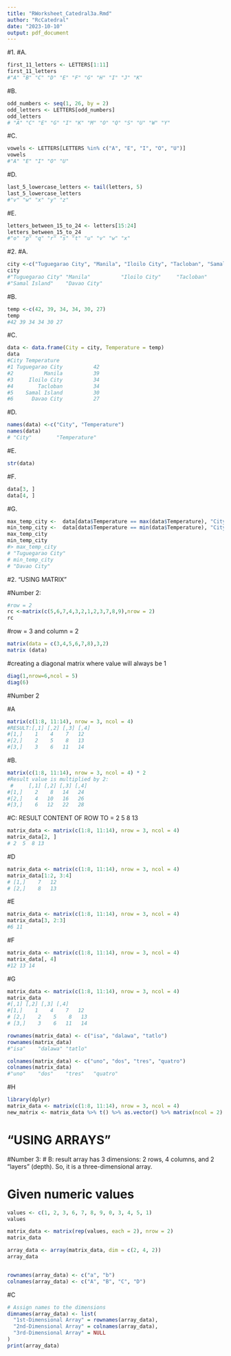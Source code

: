 ```yaml
---
title: "RWorksheet_Catedral3a.Rmd"
author: "RcCatedral"
date: "2023-10-10"
output: pdf_document
---
```

#1.
#A.
```r
first_11_letters <- LETTERS[1:11]
first_11_letters
#"A" "B" "C" "D" "E" "F" "G" "H" "I" "J" "K"
```
#B.
```r
odd_numbers <- seq(1, 26, by = 2)
odd_letters <- LETTERS[odd_numbers]
odd_letters
# "A" "C" "E" "G" "I" "K" "M" "O" "Q" "S" "U" "W" "Y"
```
#C.
```r
vowels <- LETTERS[LETTERS %in% c("A", "E", "I", "O", "U")]
vowels
#"A" "E" "I" "O" "U"
```
#D.
```r
last_5_lowercase_letters <- tail(letters, 5)
last_5_lowercase_letters
#"v" "w" "x" "y" "z"
```
#E.
```r
letters_between_15_to_24 <- letters[15:24]
letters_between_15_to_24
#"o" "p" "q" "r" "s" "t" "u" "v" "w" "x"
```
#2.
#A.
```r
city <-c("Tuguegarao City", "Manila", "Iloilo City", "Tacloban", "Samal Island", "Davao City")
city
#"Tuguegarao City" "Manila"          "Iloilo City"     "Tacloban"       
#"Samal Island"    "Davao City"
```
#B.
```r
temp <-c(42, 39, 34, 34, 30, 27)
temp
#42 39 34 34 30 27
```
#C.
```r
data <- data.frame(City = city, Temperature = temp)
data
#City Temperature
#1 Tuguegarao City          42
#2          Manila          39
#3     Iloilo City          34
#4        Tacloban          34
#5    Samal Island          30
#6      Davao City          27
```
#D.
```r
names(data) <-c("City", "Temperature")
names(data)
# "City"        "Temperature"
```
#E.
```r
str(data)
```
#F.
```r
data[3, ]
data[4, ]
```
#G.
```r
max_temp_city <-  data[data$Temperature == max(data$Temperature), "City"]
min_temp_city <-  data[data$Temperature == min(data$Temperature), "City"]  
max_temp_city
min_temp_city
#> max_temp_city
# "Tuguegarao City"
# min_temp_city
# "Davao City"
```
#2.                     "USING MATRIX"

#Number 2:
```r
#row = 2
rc <-matrix(c(5,6,7,4,3,2,1,2,3,7,8,9),nrow = 2)
rc
```
#row = 3 and column = 2
```r
matrix(data = c(3,4,5,6,7,8),3,2)
matrix (data)
```
#creating a diagonal matrix where  value will always be 1
```r
diag(1,nrow=6,ncol = 5)
diag(6)
```
#Number 2

#A
```r
matrix(c(1:8, 11:14), nrow = 3, ncol = 4)
#RESULT:[,1] [,2] [,3] [,4]
#[1,]    1    4    7   12
#[2,]    2    5    8   13
#[3,]    3    6   11   14
```
#B.
```r
matrix(c(1:8, 11:14), nrow = 3, ncol = 4) * 2
#Result value is multiplied by 2:
 #     [,1] [,2] [,3] [,4]
#[1,]    2    8   14   24
#[2,]    4   10   16   26
#[3,]    6   12   22   28
```
#C: RESULT CONTENT OF ROW TO =  2  5  8 13
```r
matrix_data <- matrix(c(1:8, 11:14), nrow = 3, ncol = 4)
matrix_data[2, ] 
# 2  5  8 13
```
#D
```r
matrix_data <- matrix(c(1:8, 11:14), nrow = 3, ncol = 4)
matrix_data[1:2, 3:4]
# [1,]    7   12
# [2,]    8   13
```
#E
```r
matrix_data <- matrix(c(1:8, 11:14), nrow = 3, ncol = 4)
matrix_data[3, 2:3]
#6 11
```
#F
```r
matrix_data <- matrix(c(1:8, 11:14), nrow = 3, ncol = 4)
matrix_data[, 4]
#12 13 14
```
#G
```r
matrix_data <- matrix(c(1:8, 11:14), nrow = 3, ncol = 4)
matrix_data 
#[,1] [,2] [,3] [,4]
#[1,]    1    4    7   12
# [2,]    2    5    8   13
# [3,]    3    6   11   14

rownames(matrix_data) <- c("isa", "dalawa", "tatlo")
rownames(matrix_data)
#"isa"    "dalawa" "tatlo" 

colnames(matrix_data) <- c("uno", "dos", "tres", "quatro")
colnames(matrix_data)
#"uno"    "dos"    "tres"   "quatro"
```
#H
```r
library(dplyr)
matrix_data <- matrix(c(1:8, 11:14), nrow = 3, ncol = 4)
new_matrix <- matrix_data %>% t() %>% as.vector() %>% matrix(ncol = 2)
```

#                   "USING ARRAYS"

#Number 3: # B: result array has 3 dimensions: 2 rows, 4 columns, and 2 "layers" (depth). So, it is a three-dimensional array.

# Given numeric values
```r
values <- c(1, 2, 3, 6, 7, 8, 9, 0, 3, 4, 5, 1)
values

matrix_data <- matrix(rep(values, each = 2), nrow = 2)
matrix_data

array_data <- array(matrix_data, dim = c(2, 4, 2))
array_data


rownames(array_data) <- c("a", "b")
colnames(array_data) <- c("A", "B", "C", "D")
```
#C
```r
# Assign names to the dimensions
dimnames(array_data) <- list(
  "1st-Dimensional Array" = rownames(array_data),
  "2nd-Dimensional Array" = colnames(array_data),
  "3rd-Dimensional Array" = NULL
)
print(array_data)
```






